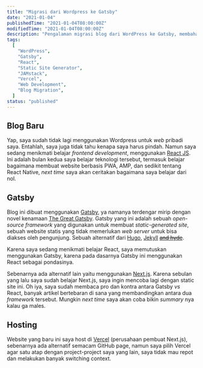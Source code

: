 ```yaml
---
title: "Migrasi dari Wordpress ke Gatsby"
date: "2021-01-04"
publishedTime: "2021-01-04T08:00:00Z"
modifiedTime: "2021-01-04T08:00:00Z"
description: "Pengalaman migrasi blog dari WordPress ke Gatsby, membahas alasan perpindahan, keunggulan Gatsby sebagai framework React untuk static site generation, dan pemilihan Vercel sebagai platform hosting."
tags:
  [
    "WordPress",
    "Gatsby",
    "React",
    "Static Site Generator",
    "JAMstack",
    "Vercel",
    "Web Development",
    "Blog Migration",
  ]
status: "published"
---
```


## Blog Baru

Yap, saya sudah tidak lagi menggunakan Wordpress untuk _web_ pribadi saya. Entahlah, saya juga tidak tahu kenapa saya harus pindah. Namun saya sedang menikmati belajar _frontend development_, menggunakan <a href="https://reactjs.org" target="_blank" rel="noreferrer noopener nofollow">React JS</a>. Ini adalah bulan kedua saya belajar teknologi tersebut, termasuk belajar bagaimana membuat website berbasis PWA, AMP, dan sedikit tentang React Native, _next time_ saya akan ceritakan bagaimana saya belajar dari nol.

## Gatsby

Blog ini dibuat menggunakan <a href="https://www.gatsbyjs.com" target="_blank" rel="noreferrer noopener nofollow">Gatsby</a>, ya namanya terdengar mirip dengan novel kenamaan <a href="https://id.wikipedia.org/wiki/The_Great_Gatsby" target="_blank" rel="noreferrer noopener nofollow">The Great Gatsby</a>. Gatsby yang ini adalah sebuah _open-source framework_ yang digunakan untuk membuat _static-generated site_, sebuah website statis yang tidak memerlukan _web server_ untuk bisa diakses oleh pengunjung. Sebuah alternatif dari <a href="https://gohugo.io" target="_blank" rel="noreferrer noopener nofollow">Hugo</a>, <a href="https://jekyllrb.com" target="_blank" rel="noreferrer noopener nofollow">Jekyll</a> <a href="https://id.wikipedia.org/wiki/Kasus_Aneh_Dr_Jekyll_dan_Tuan_Hyde" target="_blank" rel="noreferrer noopener nofollow"><s>and hyde</s></a>.

Karena saya sedang menikmati belajar React, saya memutuskan menggunakan Gatsby, karena pada dasarnya Gatsby ini menggunakan React sebagai pondasinya.

Sebenarnya ada alternatif lain yaitu menggunakan <a href="https://nextjs.org" target="_blank" rel="noreferrer noopener nofollow">Next.js</a>. Karena sebulan yang lalu saya sudah belajar Next.js, saya ingin mencoba lagi dengan static site ini. Oh iya, saya sudah membaca pro dan kontra antara Gatsby _vs_ React, banyak artikel bertebaran di sana yang membandingkan antara dua _framework_ tersebut. Mungkin _next time_ saya akan coba bikin _summary_ nya kalau ga males.

## Hosting

Website yang baru ini saya host di <a href="https://vercel.com" target="_blank" rel="noreferrer noopener nofollow">Vercel</a> (perusahaan pembuat Next.js), sebenarnya ada alternatif semacam GitHub page, namun saya pilih Vercel agar satu atap dengan project-project saya yang lain, saya tidak mau repot dan melakukan banyak switching context.
